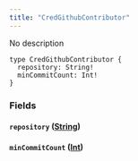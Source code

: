 ```yaml
---
title: "CredGithubContributor"
---
```


No description

```
type CredGithubContributor {
  repository: String!
  minCommitCount: Int!
}

```

### Fields[](#fields "Direct link to heading")

#### `repository` ([String](/developer/graphql-api/references/scalars/string))[](#repository-string "Direct link to heading")

#### `minCommitCount` ([Int](/developer/graphql-api/references/scalars/int))[](#mincommitcount-int "Direct link to heading")